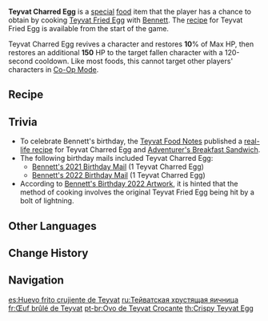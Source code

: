 {{Food Infobox
|id              = 108116
|description     = For some reason, every single fried egg is a little burnt around the edges. That said, the burnt crisp does lend a whole new flavor to the dish.
|type            = Recovery Dishes
|effectType      = Revive
|effect          = Revives a character and restores '''10'''% of Max HP, then restores an additional '''150''' HP.
|eff_att1        = Revive
|eff_att2        = HP Restore
|eff_att3        = HP Restore Percent
|eff_att4        = HP Restore Fixed
|rarity          = 1
|character       = Bennett
|base            = Teyvat Fried Egg
}}
'''Teyvat Charred Egg''' is a [[:Category:Special Dishes|special]] [[food]] item that the player has a chance to obtain by cooking [[Teyvat Fried Egg]] with [[Bennett]]. The [[recipe]] for Teyvat Fried Egg is available from the start of the game.

Teyvat Charred Egg revives a character and restores '''10'''% of Max HP, then restores an additional '''150''' HP to the target fallen character with a 120-second cooldown. Like most foods, this cannot target other players' characters in [[Co-Op Mode]].

==Recipe==
{{Recipe
|type = Cooking
|character = Bennett
|Bird Egg = 1
|sort = Bird Egg
}}

==Trivia==
* To celebrate Bennett's birthday, the [[Teyvat Food Notes]] published a [https://ys.mihoyo.com/main/news/detail/14367 real-life recipe] for Teyvat Charred Egg and [[Adventurer's Breakfast Sandwich]].
* The following birthday mails included Teyvat Charred Egg:
** [[Birthday/Bennett#This is for You!|Bennett's 2021 Birthday Mail]] (1 Teyvat Charred Egg)
** [[Birthday/Bennett#Want to Eat Cake Together?|Bennett's 2022 Birthday Mail]] (1 Teyvat Charred Egg)
* According to [[Bennett/Media#Birthdays|Bennett's Birthday 2022 Artwork]], it is hinted that the method of cooking involves the original Teyvat Fried Egg being hit by a bolt of lightning.

==Other Languages==
{{Other Languages
|en      = Teyvat Charred Egg
|zhs     = 提瓦特焦蛋
|zhs_rm  = Tíwǎtè Jiāo Dàn
|zht     = 提瓦特焦蛋
|zht_rm  = Tíwǎtè Jiāo Dàn
|zh_tl   = Teyvat Charred Egg
|ja      = テイワット風焦げ卵
|ja_rm   = Teiwatto-fuu Koge Tamago
|ja_tl   = Teyvat-Style Charred Egg
|ko      = 티바트 바삭 프라이
|ko_rm   = Tibateu Basak Peura'i
|ko_tl   = Teyvat Crispy Fried Egg
|es      = Huevo frito crujiente de Teyvat
|es_tl   = Teyvat Crispy Fried Egg
|fr      = Œuf brûlé de Teyvat
|fr_tl   = Teyvat Charred Egg
|ru      = Тейватская хрустящая яичница
|ru_tl   = 
|th      = Crispy Teyvat Egg
|vi      = Trứng Chiên Teyvat Cháy
|vi_tl   = Teyvat Burnt Fried Egg
|de      = Angebranntes Teyvat-Spiegelei
|de_tl   = Burnt Teyvat Fried Egg
|id      = Crispy Teyvat Egg
|pt      = Ovo de Teyvat Crocante
|pt_tl   = 
}}

==Change History==
{{Change History|1.0}}

==Navigation==
{{Food Navbox|type=Special Dishes}}

[[es:Huevo frito crujiente de Teyvat]]
[[ru:Тейватская хрустящая яичница]]
[[fr:Œuf brûlé de Teyvat]]
[[pt-br:Ovo de Teyvat Crocante]]
[[th:Crispy Teyvat Egg]]
